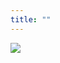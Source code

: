 ```yaml
---
title: ""
---
```



<div class="index-main">
  <div class="main-photo"><img src="Images/LogoNB.png"></div>
  <div id="main-text">
  <div class="inner-text">
  <!-- <h4>PhD Epidemiology</h4> -->
  <!-- <h5>Center for Animal Disease Modeling and Surveillance</h5> -->
  <!-- <h5>Veterinary Medicine and Epidemiology</h5> -->
  <!-- <h5>UC Davis</h5> -->
  </div>
  </div>
</div>